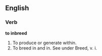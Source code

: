 ==English==

===Verb===

'''to inbreed'''

#To produce or generate within.
#To breed in and in. See under Breed, v. i.
